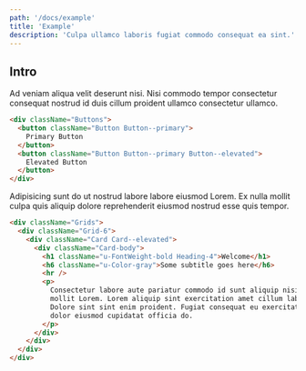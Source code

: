 ```yaml
---
path: '/docs/example'
title: 'Example'
description: 'Culpa ullamco laboris fugiat commodo consequat ea sint.'
---
```



## Intro

Ad veniam aliqua velit deserunt nisi. Nisi commodo tempor consectetur consequat nostrud id duis
cillum proident ullamco consectetur ullamco.

```html preview=true
<div className="Buttons">
  <button className="Button Button--primary">
    Primary Button
  </button>
  <button className="Button Button--primary Button--elevated">
    Elevated Button
  </button>
</div>
```

Adipisicing sunt do ut nostrud labore labore eiusmod Lorem. Ex nulla mollit culpa quis aliquip
dolore reprehenderit eiusmod nostrud esse quis tempor.

```html preview=true
<div className="Grids">
  <div className="Grid-6">
    <div className="Card Card--elevated">
      <div className="Card-body">
        <h1 className="u-FontWeight-bold Heading-4">Welcome</h1>
        <h6 className="u-Color-gray">Some subtitle goes here</h6>
        <hr />
        <p>
          Consectetur labore aute pariatur commodo id sunt aliquip nisi culpa
          mollit Lorem. Lorem aliquip sint exercitation amet cillum labore.
          Dolore sint sint enim proident. Fugiat consequat eu exercitation non
          dolor eiusmod cupidatat officia do.
        </p>
      </div>
    </div>
  </div>
</div>
```

